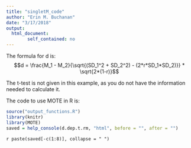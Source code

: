 ```yaml
---
title: "singletM_code"
author: "Erin M. Buchanan"
date: "3/17/2018"
output: 
  html_document:
        self_contained: no
---
```

 
The formula for d is: $$d = \frac{M_1 - M_2}{\sqrt{(SD_1^2 + SD_2^2)  - (2*r*SD_1*SD_2)}} * \sqrt{2*(1-r)}$$
 
The t-test is not given in this example, as you do not have the information needed to calculate it. 
 
The code to use MOTE in R is: 
 
```r
source("output_functions.R")
library(knitr)
library(MOTE)
saved = help_console(d.dep.t.rm, "html", before = "", after = "")
```
 
`r paste(saved[-c(1:8)], collapse = " ")`